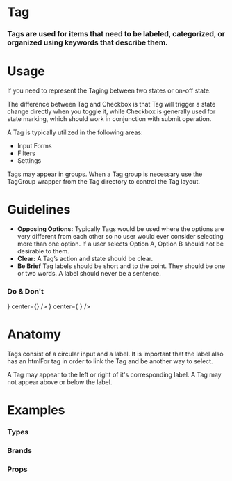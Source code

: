 
<Meta title="Atoms|Tag" component={Tag} />

# Tag

### Tags are used for items that need to be labeled, categorized, or organized using keywords that describe them.

<Preview withToolbar>
  <Story name="Standard">
    <Grid columns="4">
      <Tag label="Tag" />
    </Grid>
  </Story>
</Preview>

# Usage

If you need to represent the Taging between two states or on-off state.

The difference between Tag and Checkbox is that Tag will trigger a state change directly when you toggle it, while Checkbox is generally used for state marking, which should work in conjunction with submit operation.

A Tag is typically utilized in the following areas:

- Input Forms
- Filters
- Settings

Tags may appear in groups. When a Tag group is necessary use the TagGroup wrapper from the Tag directory to control the Tag layout.

# Guidelines

- **Opposing Options:**
  Typically Tags would be used where the options are very different from each other so no user would ever consider selecting more than one option. If a user selects Option A, Option B should not be desirable to them.
- **Clear:**
  A Tag’s action and state should be clear.
- **Be Brief**
  Tag labels should be short and to the point. They should be one or two words. A label should never be a sentence.

### Do & Don't

<Preview>
  <Story name="Usage">
    <React.Fragment>
      <Bar
        padding="2x"
        leftWidth="5%"
        centerAlign="left"
        contentAlign="center"
        left={<Icon icon="check" type="success" size="2x" />}
        center={<Tag label="Brief Label" />}
      />
      <Bar
        padding="2x"
        leftWidth="5%"
        centerAlign="left"
        contentAlign="center"
        left={<Icon icon="close" type="alert" size="2x" />}
        center={
          <Tag label="Tag with a long label because you cannot be concise with your words." />
        }
      />
    </React.Fragment>
  </Story>
</Preview>

# Anatomy

Tags consist of a circular input and a label. It is important that the label also has an htmlFor tag in order to link the Tag and be another way to select.

A Tag may appear to the left or right of it's corresponding label. A Tag may not appear above or below the label.

<!-- ## Behavior -->

# Examples

### Types

<Preview>
  <Story name="Types">
    <Grid columns="4">
      <Tag label="Info" type="info" />
      <Tag label="Warning" type="warning" />
      <Tag label="Success" type="success" />
      <Tag label="Alert" type="alert" />
    </Grid>
  </Story>
</Preview>


### Brands

<Preview withToolbar>
  <Story name="Brands">
    <Grid columns="4">
      <Tag label="Tag" brand="jobs" />
      <Tag label="Tag" brand="bi" />
      <Tag label="Tag" brand="research" />
      <Tag label="Tag" brand="broker" />
      <Tag label="Tag" brand="brand1" />
      <Tag label="Tag" brand="brand2" />
      <Tag label="Tag" brand="brand3" />
      <Tag label="Tag" brand="brand4" />
    </Grid>
  </Story>
</Preview>

### Props

<Props of={Tag} />
